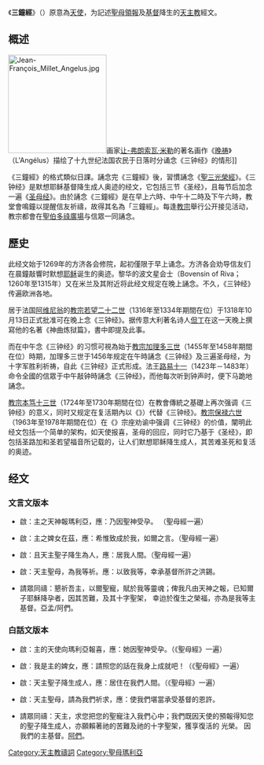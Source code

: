{{Unreferenced|time=2020-01-10T16:54:58+00:00}}
{{NoteTA
|1=zh-hant:加理多; zh-hans:加理多; zh-hk:嘉禮;
|2=zh-hant:鐘; zh-hans:钟;
}}

《'''三鐘經'''》（{{lang-la|''Angelus''}}）原意為[[天使|天使]]，为記述[[聖母領報|聖母領報]]及[[基督|基督]]降生的[[天主教|天主教]]經文。

== 概述 ==
[[File:Jean-François_Millet_Angelus.jpg|200px]]画家[[让-弗朗索瓦·米勒|让-弗朗索瓦·米勒]]的著名画作《[[晚禱_(油畫)|晚祷]]》（L'Angélus）描绘了十九世纪法国农民于日落时分诵念《三钟经》的情形]]

《三鐘經》的格式類似日課。誦念完《三鐘經》後，習慣誦念《[[聖三光榮經|聖三光榮經]]》。《三钟经》是默想耶稣基督降生成人奥迹的经文，它包括三节《圣经》，且每节后加念一遍《[[圣母经|圣母经]]》。由於誦念《三鐘經》是在早上六時、中午十二時及下午六時，教堂會鳴鐘以提醒信友祈禱，故得其名為「三鐘經」。每逢[[教宗|教宗]]舉行公开接见活动，教宗都會在[[聖伯多祿廣場|聖伯多祿廣場]]与信眾一同誦念。

== 歷史 ==
此经文始于1269年的方济各会修院，起初僅限于早上诵念。方济各会劝导信友们在晨鐘敲響时默想[[耶稣|耶稣]]诞生的奥迹。黎华的波文星会士（Bovensin of Riva；1260年至1315年）又在米兰及其附近将此经文规定在晚上誦念。不久，《三钟经》传遍欧洲各地。

居于法国[[阿维尼翁|阿维尼翁]]的[[教宗若望二十二世|教宗若望二十二世]]（1316年至1334年期間在位）于1318年10月13日正式批准可在晚上念《三钟经》。据传意大利著名诗人[[但丁|但丁]]在这一天晚上撰寫他的名著《神曲炼狱篇》，書中即提及此事。 

而在中午念《三钟经》的习惯可視為始于[[教宗加理多三世|教宗加理多三世]]（1455年至1458年期間在位）時期，加理多三世于1456年规定在午時誦念《三钟经》及三遍圣母经，为十字军胜利祈祷，自此《三钟经》正式形成。法王[[路易十一|路易十一]]（1423年－1483年）命令全國的信眾于中午敲钟時誦念《三钟经》，而他每次听到钟声时，便下马跪地誦念。

[[教宗本笃十三世|教宗本笃十三世]]（1724年至1730年期間在位）在教會傳統之基礎上再次强调《三钟经》的意义，同时又规定在复活期內以《{{link-en|天皇后喜樂經|Regina caeli}}》）代替《三钟经》。[[教宗保禄六世|教宗保禄六世]]（1963年至1978年期間在位）在《{{link-en|圣母敬礼|Marialis Cultus}}》宗座劝谕中强调《三钟经》的价值，闡明此经文包括一个简单的架构，如天使报喜，圣母的回应，同时它乃基于《圣经》，即包括圣路加和圣若望福音所记载的，让人们默想耶稣降生成人，其苦难圣死和复活的奥迹。

== 经文 ==
===文言文版本===
*啟：主之天神報瑪利亞，應：乃因聖神受孕。 （聖母經一遍）

*啟：主之婢女在茲，應：希惟致成於我，如爾之言。（聖母經一遍）

*啟：且天主聖子降生為人，應：居我人間。（聖母經一遍）

*啟：天主聖母，為我等祈。應：以致我等，幸承基督所許之洪錫。

*請眾同禱：懇祈吾主，以爾聖寵，賦於我等靈魂；俾我凡由天神之報，已知爾子耶穌降孕者，因其苦難，及其十字聖架， 幸迨於復生之榮福，亦為是我等主基督。亞孟/阿們。

===白話文版本===
*啟：主的天使向瑪利亞報喜，應：她因聖神受孕。（《聖母經》一遍）

*啟：我是主的婢女，應：請照您的話在我身上成就吧！（《聖母經》一遍）

*啟：天主聖子降生成人，應：居住在我們人間。（《聖母經》一遍）

*啟：天主聖母，請為我們祈求，應：使我們堪當承受基督的恩許。

*請眾同禱：天主，求您把您的聖寵注入我們心中；我們既因天使的預報得知您的聖子降生成人，亦願賴著祂的苦難及祂的十字聖架，獲享復活的 光榮。 因我們的主基督。[[阿們|阿們]]。

[[Category:天主教禱詞|Category:天主教禱詞]]
[[Category:聖母瑪利亞|Category:聖母瑪利亞]]